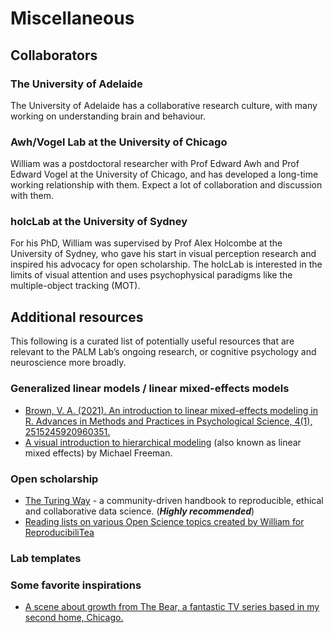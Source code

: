 # Miscellaneous

## Collaborators

### The University of Adelaide

The University of Adelaide has a collaborative research culture, with many working on understanding brain and behaviour.

### Awh/Vogel Lab at the University of Chicago

William was a postdoctoral researcher with Prof Edward Awh and Prof Edward Vogel at the University of Chicago, and has developed a long-time working relationship with them. Expect a lot of collaboration and discussion with them.

### holcLab at the University of Sydney

For his PhD, William was supervised by Prof Alex Holcombe at the University of Sydney, who gave his start in visual perception research and inspired his advocacy for open scholarship. The holcLab is interested in the limits of visual attention and uses psychophysical paradigms like the multiple-object tracking (MOT).

## Additional resources {#extra-resources}

This following is a curated list of potentially useful resources that are relevant to the PALM Lab's ongoing research, or cognitive psychology and neuroscience more broadly.

### Generalized linear models / linear mixed-effects models

* [Brown, V. A. (2021). An introduction to linear mixed-effects modeling in R. Advances in Methods and Practices in Psychological Science, 4(1), 2515245920960351.](https://journals.sagepub.com/doi/full/10.1177/2515245920960351)
* [A visual introduction to hierarchical modeling](http://mfviz.com/hierarchical-models/) (also known as linear mixed effects) by Michael Freeman.

### Open scholarship

* [The Turing Way](https://the-turing-way.netlify.app/index.html) - a community-driven handbook to reproducible, ethical and collaborative data science. (***Highly recommended***)
* [Reading lists on various Open Science topics created by William for ReproducibiliTea](https://williamngiam.github.io/reading_lists/)

### Lab templates

### Some favorite inspirations

* [A scene about growth from The Bear, a fantastic TV series based in my second home, Chicago.](https://youtu.be/CT2vwm4oY00)
